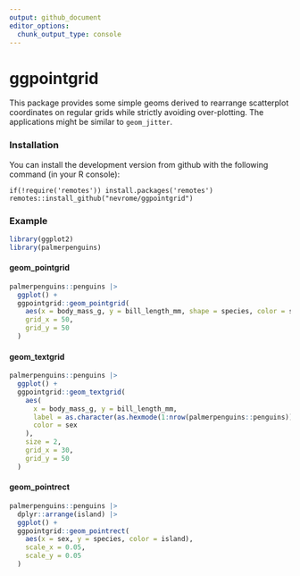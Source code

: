 ```yaml
---
output: github_document
editor_options: 
  chunk_output_type: console
---
```


<!-- README.md is generated from README.Rmd. Please edit that file -->

# ggpointgrid

This package provides some simple geoms derived to rearrange scatterplot coordinates on regular grids while strictly avoiding over-plotting. The applications might be similar to `geom_jitter`.

### Installation

You can install the development version from github with the following command (in your R console):

```
if(!require('remotes')) install.packages('remotes')
remotes::install_github("nevrome/ggpointgrid")
```

### Example

```r
library(ggplot2)
library(palmerpenguins)
```

#### geom_pointgrid

```r
palmerpenguins::penguins |>
  ggplot() +
  ggpointgrid::geom_pointgrid(
    aes(x = body_mass_g, y = bill_length_mm, shape = species, color = sex),
    grid_x = 50,
    grid_y = 50
  )
```

#### geom_textgrid

```r
palmerpenguins::penguins |>
  ggplot() +
  ggpointgrid::geom_textgrid(
    aes(
      x = body_mass_g, y = bill_length_mm, 
      label = as.character(as.hexmode(1:nrow(palmerpenguins::penguins))), 
      color = sex
    ),
    size = 2,
    grid_x = 30,
    grid_y = 50
  )
```

#### geom_pointrect

```r
palmerpenguins::penguins |>
  dplyr::arrange(island) |>
  ggplot() +
  ggpointgrid::geom_pointrect(
    aes(x = sex, y = species, color = island), 
    scale_x = 0.05, 
    scale_y = 0.05
  )
```

